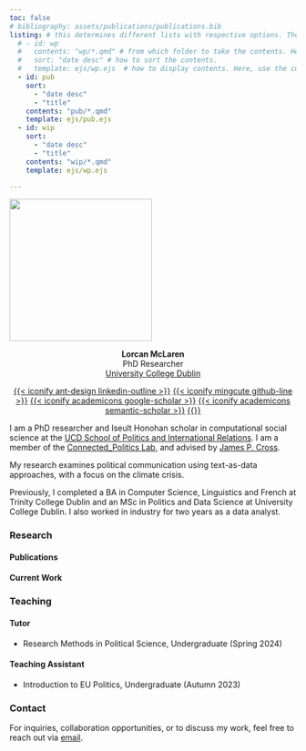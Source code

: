 ```yaml
---
toc: false
# bibliography: assets/publications/publications.bib
listing: # this determines different lists with respective options. These are accessed in the below with the :::{#id}::: syntax.
  # - id: wp 
  #   contents: "wp/*.qmd" # from which folder to take the contents. Here, take all .qmd files from the wp folder. 
  #   sort: "date desc" # how to sort the contents.
  #   template: ejs/wp.ejs  # how to display contents. Here, use the customized wp.ejs in the ejs folder.
  - id: pub
    sort: 
      - "date desc"
      - "title"
    contents: "pub/*.qmd"
    template: ejs/pub.ejs
  - id: wip
    sort: 
      - "date desc"
      - "title"
    contents: "wip/*.qmd"
    template: ejs/wp.ejs

---
```


![](images/profile.jpg){.round-image .centre width=250 height=250}
<div style="text-align: center;">
  <b>Lorcan McLaren</b><br>
  PhD Researcher<br>
  [University College Dublin](https://www.ucd.ie/)

  <span class="prof-icon">[{{< iconify ant-design linkedin-outline >}}](https://www.linkedin.com/in/lorcanmclaren/)</span>
  <span class="prof-icon">[{{< iconify mingcute github-line >}}](https://github.com/LorcanMcLaren)</span>
  <span class="prof-icon">[{{< iconify academicons google-scholar >}}](https://scholar.google.com/citations?user=vnNon38AAAAJ&hl=en&oi=ao)</span>
  <span class="prof-icon">[{{< iconify academicons semantic-scholar >}}](https://www.semanticscholar.org/author/Lorcan-McLaren/2008212827)</span>
  <span class="prof-icon">[{{<iconify material-symbols mail-outline >}}](mailto:lorcan.mclaren@ucdconnect.ie)</span>
</div>


I am a PhD researcher and Iseult Honohan scholar in computational social science at the [UCD School of Politics and International Relations](https://www.ucd.ie/spire/). I am a member of the [Connected_Politics Lab](https://www.ucd.ie/connected_politics/), and advised by [James P. Cross](https://scholar.google.com/citations?user=Tx3mu9kAAAAJ&hl=en&oi=ao). 

My research examines political communication using text-as-data approaches, with a focus on the climate crisis. 

Previously, I completed a BA in Computer Science, Linguistics and French at Trinity College Dublin and an MSc in Politics and Data Science at University College Dublin. I also worked in industry for two years as a data analyst. 

### Research
<!-- #### Working Papers 

:::{#wp}
::: -->

#### Publications 

:::{#pub}
:::

#### Current Work

:::{#wip}
:::

### Teaching
#### Tutor
- Research Methods in Political Science, Undergraduate (Spring 2024)

#### Teaching Assistant
- Introduction to EU Politics, Undergraduate (Autumn 2023)

### Contact

For inquiries, collaboration opportunities, or to discuss my work, feel free to reach out via [email](mailto:lorcan.mclaren@ucdconnect.ie).
